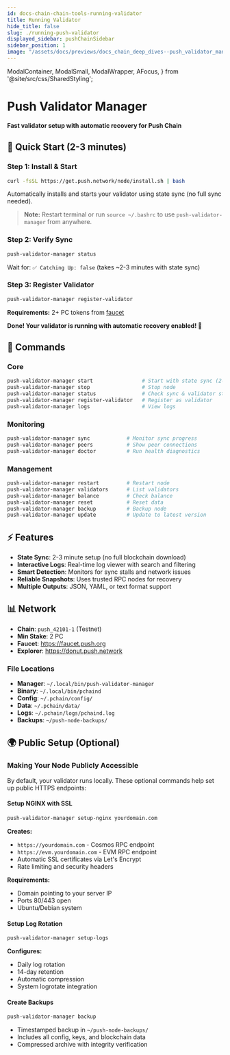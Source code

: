 ```yaml
---
id: docs-chain-chain-tools-running-validator
title: Running Validator
hide_title: false
slug: ./running-push-validator
displayed_sidebar: pushChainSidebar
sidebar_position: 1
image: "/assets/docs/previews/docs_chain_deep_dives--push_validator_manager.png"
---
```


<head>
  <title>Running Push Validators | Deep Dives | Push Chain Docs</title>
</head>

  ModalContainer,
  ModalSmall,
  ModalWrapper,
  AFocus,
} from '@site/src/css/SharedStyling';

<!-- Content Start -->

# Push Validator Manager

**Fast validator setup with automatic recovery for Push Chain**

## 🚀 Quick Start (2-3 minutes)

### Step 1: Install & Start
```bash
curl -fsSL https://get.push.network/node/install.sh | bash
```
Automatically installs and starts your validator using state sync (no full sync needed).

> **Note:** Restart terminal or run `source ~/.bashrc` to use `push-validator-manager` from anywhere.

### Step 2: Verify Sync
```bash
push-validator-manager status
```
Wait for: `✅ Catching Up: false` (takes ~2-3 minutes with state sync)

### Step 3: Register Validator
```bash
push-validator-manager register-validator
```
**Requirements:** 2+ PC tokens from [faucet](https://faucet.push.org)

**Done! Your validator is running with automatic recovery enabled! 🎉**

## 📖 Commands

### Core
```bash
push-validator-manager start                # Start with state sync (2-3 min)
push-validator-manager stop                 # Stop node
push-validator-manager status               # Check sync & validator status
push-validator-manager register-validator   # Register as validator
push-validator-manager logs                 # View logs
```

### Monitoring
```bash
push-validator-manager sync            # Monitor sync progress
push-validator-manager peers           # Show peer connections
push-validator-manager doctor          # Run health diagnostics
```

### Management
```bash
push-validator-manager restart         # Restart node
push-validator-manager validators      # List validators
push-validator-manager balance         # Check balance
push-validator-manager reset           # Reset data
push-validator-manager backup          # Backup node
push-validator-manager update          # Update to latest version
```

## ⚡ Features

- **State Sync**: 2-3 minute setup (no full blockchain download)
- **Interactive Logs**: Real-time log viewer with search and filtering
- **Smart Detection**: Monitors for sync stalls and network issues
- **Reliable Snapshots**: Uses trusted RPC nodes for recovery
- **Multiple Outputs**: JSON, YAML, or text format support

## 📊 Network

- **Chain**: `push_42101-1` (Testnet)
- **Min Stake**: 2 PC
- **Faucet**: https://faucet.push.org
- **Explorer**: https://donut.push.network

### File Locations
- **Manager**: `~/.local/bin/push-validator-manager`
- **Binary**: `~/.local/bin/pchaind`
- **Config**: `~/.pchain/config/`
- **Data**: `~/.pchain/data/`
- **Logs**: `~/.pchain/logs/pchaind.log`
- **Backups**: `~/push-node-backups/`

## 🌍 Public Setup (Optional)

### Making Your Node Publicly Accessible

By default, your validator runs locally. These optional commands help set up public HTTPS endpoints:

#### Setup NGINX with SSL
```bash
push-validator-manager setup-nginx yourdomain.com
```
**Creates:**
- `https://yourdomain.com` - Cosmos RPC endpoint
- `https://evm.yourdomain.com` - EVM RPC endpoint
- Automatic SSL certificates via Let's Encrypt
- Rate limiting and security headers

**Requirements:**
- Domain pointing to your server IP
- Ports 80/443 open
- Ubuntu/Debian system

#### Setup Log Rotation
```bash
push-validator-manager setup-logs
```
**Configures:**
- Daily log rotation
- 14-day retention
- Automatic compression
- System logrotate integration

#### Create Backups
```bash
push-validator-manager backup
```
- Timestamped backup in `~/push-node-backups/`
- Includes all config, keys, and blockchain data
- Compressed archive with integrity verification
